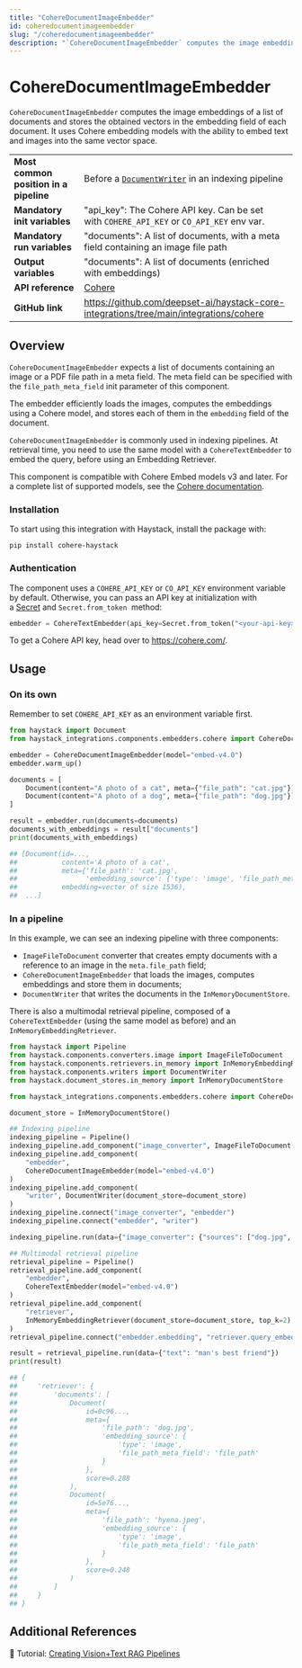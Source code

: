 ```yaml
---
title: "CohereDocumentImageEmbedder"
id: coheredocumentimageembedder
slug: "/coheredocumentimageembedder"
description: "`CohereDocumentImageEmbedder` computes the image embeddings of a list of documents and stores the obtained vectors in the embedding field of each document. It uses Cohere embedding models with the ability to embed text and images into the same vector space."
---
```


# CohereDocumentImageEmbedder

`CohereDocumentImageEmbedder` computes the image embeddings of a list of documents and stores the obtained vectors in the embedding field of each document. It uses Cohere embedding models with the ability to embed text and images into the same vector space.

|                                        |                                                                                          |
| -------------------------------------- | ---------------------------------------------------------------------------------------- |
| **Most common position in a pipeline** | Before a [`DocumentWriter`](../writers/documentwriter.mdx) in an indexing pipeline                |
| **Mandatory init variables**           | "api_key": The Cohere API key. Can be set with `COHERE_API_KEY` or `CO_API_KEY` env var. |
| **Mandatory run variables**            | "documents": A list of documents, with a meta field containing an image file path        |
| **Output variables**                   | "documents": A list of documents (enriched with embeddings)                              |
| **API reference**                      | [Cohere](/reference/integrations-cohere)                                                        |
| **GitHub link**                        | https://github.com/deepset-ai/haystack-core-integrations/tree/main/integrations/cohere |

## Overview

`CohereDocumentImageEmbedder` expects a list of documents containing an image or a PDF file path in a meta field. The meta field can be specified with the `file_path_meta_field` init parameter of this component.

The embedder efficiently loads the images, computes the embeddings using a Cohere model, and stores each of them in the `embedding` field of the document.

`CohereDocumentImageEmbedder` is commonly used in indexing pipelines. At retrieval time, you need to use the same model with a `CohereTextEmbedder` to embed the query, before using an Embedding Retriever.

This component is compatible with Cohere Embed models v3 and later. For a complete list of supported models, see the [Cohere documentation](https://docs.cohere.com/docs/models#embed).

### Installation

To start using this integration with Haystack, install the package with:

```shell
pip install cohere-haystack
```

### Authentication

The component uses a `COHERE_API_KEY` or `CO_API_KEY` environment variable by default. Otherwise, you can pass an API key at initialization with a [Secret](../../concepts/secret-management.mdx) and `Secret.from_token`  method:

```python
embedder = CohereTextEmbedder(api_key=Secret.from_token("<your-api-key>"))
```

To get a Cohere API key, head over to https://cohere.com/.

## Usage

### On its own

Remember to set `COHERE_API_KEY` as an environment variable first.

```python
from haystack import Document
from haystack_integrations.components.embedders.cohere import CohereDocumentImageEmbedder

embedder = CohereDocumentImageEmbedder(model="embed-v4.0")
embedder.warm_up()

documents = [
    Document(content="A photo of a cat", meta={"file_path": "cat.jpg"}),
    Document(content="A photo of a dog", meta={"file_path": "dog.jpg"}),
]

result = embedder.run(documents=documents)
documents_with_embeddings = result["documents"]
print(documents_with_embeddings)

## [Document(id=...,
##           content='A photo of a cat',
##           meta={'file_path': 'cat.jpg',
##                 'embedding_source': {'type': 'image', 'file_path_meta_field': 'file_path'}},
##           embedding=vector of size 1536),
##  ...]
```

### In a pipeline

In this example, we can see an indexing pipeline with three components:

- `ImageFileToDocument` converter that creates empty documents with a reference to an image in the `meta.file_path` field;
- `CohereDocumentImageEmbedder` that loads the images, computes embeddings and store them in documents;
- `DocumentWriter` that writes the documents in the `InMemoryDocumentStore`.

There is also a multimodal retrieval pipeline, composed of a `CohereTextEmbedder` (using the same model as before) and an `InMemoryEmbeddingRetriever`.

```python
from haystack import Pipeline
from haystack.components.converters.image import ImageFileToDocument
from haystack.components.retrievers.in_memory import InMemoryEmbeddingRetriever
from haystack.components.writers import DocumentWriter
from haystack.document_stores.in_memory import InMemoryDocumentStore

from haystack_integrations.components.embedders.cohere import CohereDocumentImageEmbedder, CohereTextEmbedder

document_store = InMemoryDocumentStore()

## Indexing pipeline
indexing_pipeline = Pipeline()
indexing_pipeline.add_component("image_converter", ImageFileToDocument())
indexing_pipeline.add_component(
    "embedder",
    CohereDocumentImageEmbedder(model="embed-v4.0")
)
indexing_pipeline.add_component(
    "writer", DocumentWriter(document_store=document_store)
)
indexing_pipeline.connect("image_converter", "embedder")
indexing_pipeline.connect("embedder", "writer")

indexing_pipeline.run(data={"image_converter": {"sources": ["dog.jpg", "hyena.jpeg"]}})

## Multimodal retrieval pipeline
retrieval_pipeline = Pipeline()
retrieval_pipeline.add_component(
    "embedder",
    CohereTextEmbedder(model="embed-v4.0")
)
retrieval_pipeline.add_component(
    "retriever",
    InMemoryEmbeddingRetriever(document_store=document_store, top_k=2)
)
retrieval_pipeline.connect("embedder.embedding", "retriever.query_embedding")

result = retrieval_pipeline.run(data={"text": "man's best friend"})
print(result)

## {
##     'retriever': {
##         'documents': [
##             Document(
##                 id=0c96...,
##                 meta={
##                     'file_path': 'dog.jpg',
##                     'embedding_source': {
##                         'type': 'image',
##                         'file_path_meta_field': 'file_path'
##                     }
##                 },
##                 score=0.288
##             ),
##             Document(
##                 id=5e76...,
##                 meta={
##                     'file_path': 'hyena.jpeg',
##                     'embedding_source': {
##                         'type': 'image',
##                         'file_path_meta_field': 'file_path'
##                     }
##                 },
##                 score=0.248
##             )
##         ]
##     }
## }
```

## Additional References

:notebook: Tutorial: [Creating Vision+Text RAG Pipelines](https://haystack.deepset.ai/tutorials/46_multimodal_rag)
